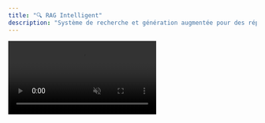 ```yaml
---
title: "🔍 RAG Intelligent"
description: "Système de recherche et génération augmentée pour des réponses contextuelles et précises"
---
```


<Frame caption="Votre IA alimentée par vos propres documents">
  <video
    controls
    autoPlay
    muted
    loop
    playsInline
    className="w-full aspect-video rounded-xl"
    src="https://pub-527a5896fbca4bc49bfa3f31bec50ab5.r2.dev/demo_rag_4k.mp4"
  />
</Frame>

# IA Augmentée par vos documents

Imaginez un assistant capable de répondre **précisément à toutes vos questions**, en se basant directement sur vos propres documents : manuels, procédures, guides, rapports internes…  

Notre technologie de **Recherche et Génération Augmentée** combine l’analyse intelligente de vos contenus avec la puissance d’un moteur de réponses IA :  
- Elle **lit et comprend vos documents** pour identifier l’information la plus pertinente.  
- Elle **génère des réponses claires et personnalisées**, adaptées à votre entreprise et à vos besoins.  

Fini les réponses génériques ou approximatives : vos équipes et vos clients obtiennent **des informations fiables et pertinentes, instantanément**.  

Que ce soit pour des chatbots, des assistants virtuels ou des outils d’analyse documentaire, cette solution transforme vos données en **un moteur de connaissances intelligent** à votre service.
## Processus RAG étape par étape

<Steps>
  <Step title="1. Ingestion des documents">
    Collectez et centralisez tous vos documents : PDF, Word, Excel, e-mails, code source.
    <Check>Préparer les documents avec métadonnées : auteur, date, catégorie.</Check>
  </Step>

  <Step title="2. Vectorisation et indexation">
    Transformez le texte en embeddings vectoriels à l'aide des modèles OpenAI ou autres.
    <Check>Créez un index vectoriel pour permettre la recherche rapide par similarité.</Check>
  </Step>

  <Step title="3. Recherche contextuelle">
    Lorsqu'une question est posée, le moteur recherche les documents les plus pertinents via des mesures de similarité.
    <Check>Retourner uniquement les passages les plus pertinents pour le contexte.</Check>
  </Step>

  <Step title="4. Génération augmentée">
    Utilisez les passages récupérés comme contexte pour générer une réponse IA précise et adaptée.
    <Check>Réduction des réponses génériques ou incorrectes grâce à la contextualisation.</Check>
  </Step>

  <Step title="5. Retour et apprentissage continu">
    Les réponses peuvent être annotées ou validées pour améliorer le modèle et l'index.
    <Check>Mise à jour automatique de l'index et ajustement du scoring.</Check>
  </Step>
</Steps>

<Frame>
  <img src="images/rag_chart.png" alt="Descriptive alt text" />
</Frame>
__________________
## Avantages clés

<CardGroup cols={2}>
  <Card title="Précision garantie" icon="target">
    Réponses basées exclusivement sur vos données réelles et vérifiées.
  </Card>
  <Card title="Sécurité maximale" icon="shield">
    Toutes vos données restent sur vos serveurs, jamais externalisées.
  </Card>
  <Card title="Mises à jour automatiques" icon="refresh-cw">
    Intégration transparente de nouveaux documents sans interruption.
  </Card>
  <Card title="Performance optimisée" icon="zap">
    Recherche instantanée même dans de gros volumes de données.
  </Card>
</CardGroup>

## Technologies utilisées

<Tabs>
  <Tab title="Base vectorielle">
    - **Pinecone/Chroma** : Stockage et recherche vectorielle haute performance
    - **Embeddings OpenAI** : Transformation sémantique du texte
    - **Indexation automatique** : Mise à jour en temps réel des documents
  </Tab>

  <Tab title="Modèles IA">
    - **Llama Index** : Framework de recherche documentaire  
    - **GPT-4/Llama 3** : Génération de réponses contextuelles  
    - **Fine-tuning** : Adaptation à votre vocabulaire métier
  </Tab>

  <Tab title="APIs & Intégration">
    - **RESTful APIs** : Intégration transparente  
    - **SDK Python/Node.js** : Développement facilité  
    - **Webhooks** : Notifications en temps réel
  </Tab>
</Tabs>

## Exemples concrets

<AccordionGroup>
  <Accordion title="Validation des commandes internationales">
    **Question utilisateur :** "Quelle est la procédure de validation des commandes internationales ?"  

    **Documents analysés :** manuel qualité, procédures douanières, réglementations internationales  

    **Réponse générée :**  
    "Selon la procédure Q-PROC-INT-001, la validation des commandes internationales implique :  
    1. Vérification de la conformité douanière (document DOUAN-2024)  
    2. Validation des incoterms applicables  
    3. Contrôle des licences d'exportation requises  

    Durée estimée : 2-3 jours ouvrés."
  </Accordion>

  <Accordion title="Procédure de recrutement interne">
    **Question utilisateur :** "Comment se déroule le processus de recrutement interne ?"  

    **Documents analysés :** guide RH, politiques internes, formulaires d'évaluation  

    **Réponse générée :**  
    "Le processus de recrutement interne inclut :  
    1. Soumission de la candidature via le portail interne  
    2. Entretien avec le responsable de département  
    3. Validation par le service RH et mise à jour de la fiche de poste  

    Durée estimée : 1-2 semaines."
  </Accordion>

  <Accordion title="Accès aux informations financières">
    **Question utilisateur :** "Comment obtenir un rapport financier trimestriel ?"  

    **Documents analysés :** procédures comptables, guides ERP, politiques de confidentialité  

    **Réponse générée :**  
    "Pour obtenir un rapport financier trimestriel :  
    1. Connectez-vous au portail ERP avec vos identifiants  
    2. Sélectionnez la période et le type de rapport  
    3. Exportez le document au format PDF ou Excel  

    Délai moyen : immédiat après génération."
  </Accordion>

  <Accordion title="Support technique interne">
    **Question utilisateur :** "Comment résoudre une panne d'imprimante réseau ?"  

    **Documents analysés :** guide IT, procédures de maintenance, tickets précédents  

    **Réponse générée :**  
    "Étapes pour résoudre une panne d'imprimante réseau :  
    1. Vérifiez la connexion réseau et l’alimentation  
    2. Redémarrez le serveur d’impression  
    3. Consultez les journaux d’erreurs et appliquez les correctifs documentés  

    Résolution estimée : 30-60 minutes selon la complexité."
  </Accordion>
</AccordionGroup>

_____________

<Note>
Pour des performances optimales, le RAG nécessite une base de documents structurée et bien organisée. Nous accompagnons la mise en place de votre index documentaire.
</Note>

<Tip>
Maximisez l’efficacité en enrichissant vos documents avec des métadonnées : auteur, date, catégorie, mots-clés.
</Tip>
